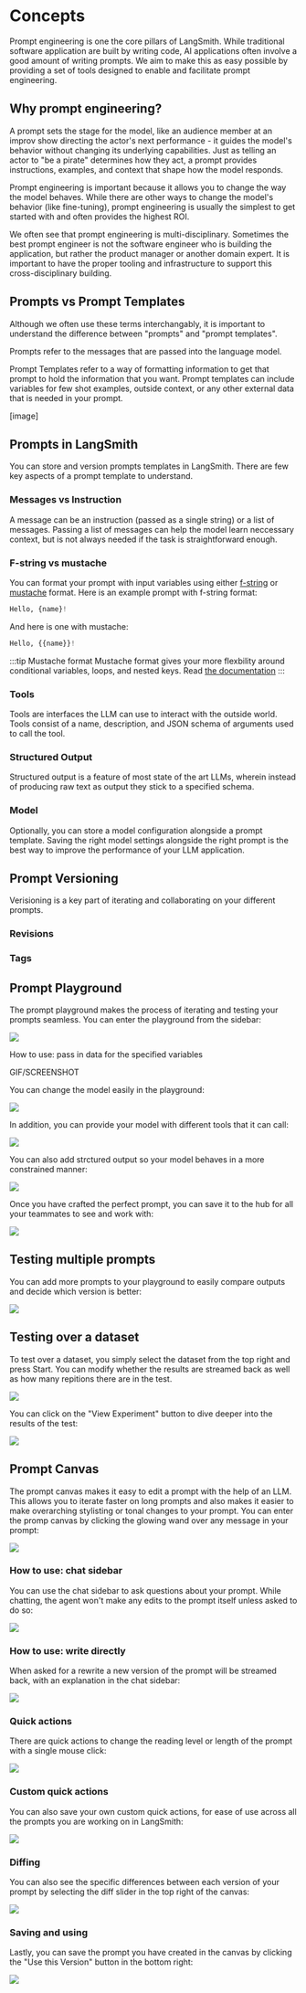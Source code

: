 # Concepts

Prompt engineering is one the core pillars of LangSmith.
While traditional software application are built by writing code, AI applications often involve a good amount of writing prompts.
We aim to make this as easy possible by providing a set of tools designed to enable and facilitate prompt engineering.

## Why prompt engineering?

A prompt sets the stage for the model, like an audience member at an improv show directing the actor's next performance - it guides the model's
behavior without changing its underlying capabilities. Just as telling an actor to "be a pirate" determines how they act,
a prompt provides instructions, examples, and context that shape how the model responds.

Prompt engineering is important because it allows you to change the way the model behaves.
While there are other ways to change the model's behavior (like fine-tuning), prompt engineering is usually the simplest to get started with
and often provides the highest ROI.

We often see that prompt engineering is multi-disciplinary.
Sometimes the best prompt engineer is not the software engineer who is building the application, but rather the product manager
or another domain expert.
It is important to have the proper tooling and infrastructure to support this cross-disciplinary building.

## Prompts vs Prompt Templates

Although we often use these terms interchangably, it is important to understand the difference between "prompts" and "prompt templates".

Prompts refer to the messages that are passed into the language model.

Prompt Templates refer to a way of formatting information to get that prompt to hold the information that you want. Prompt templates
can include variables for few shot examples, outside context, or any other external data that is needed in your prompt.

[image]

## Prompts in LangSmith

You can store and version prompts templates in LangSmith.
There are few key aspects of a prompt template to understand.

### Messages vs Instruction

A message can be an instruction (passed as a single string) or a list of messages. Passing a list of messages
can help the model learn neccessary context, but is not always needed if the task is straightforward enough.

### F-string vs mustache

You can format your prompt with input variables using either [f-string](https://realpython.com/python-f-strings/) or [mustache](https://mustache.github.io/mustache.5.html) format. Here is an example prompt
with f-string format:

```python
Hello, {name}!
```

And here is one with mustache:

```python
Hello, {{name}}!
```

:::tip Mustache format
Mustache format gives your more flexbility around conditional variables, loops, and nested keys.
Read [the documentation](https://mustache.github.io/mustache.5.html)
:::

### Tools

Tools are interfaces the LLM can use to interact with the outside world. Tools consist of a name, description, 
and JSON schema of arguments used to call the tool.

### Structured Output

Structured output is a feature of most state of the art LLMs, wherein instead of producing raw text as output they
stick to a specified schema.

### Model

Optionally, you can store a model configuration alongside a prompt template. Saving the right model settings alongside
the right prompt is the best way to improve the performance of your LLM application.

## Prompt Versioning

Verisioning is a key part of iterating and collaborating on your different prompts.

### Revisions
### Tags

## Prompt Playground

The prompt playground makes the process of iterating and testing your prompts seamless. You can enter the playground from the sidebar:

![](./static/enter_the_playground.gif)

How to use: pass in data for the specified variables

GIF/SCREENSHOT

You can change the model easily in the playground:

![](./static/change_model_in_playground.gif)

In addition, you can provide your model with different tools that it can call:

![](./static/add_tools_playground.gif)

You can also add strctured output so your model behaves in a more constrained manner:

![](./static/add_structured_output_playground.gif)

Once you have crafted the perfect prompt, you can save it to the hub for all your teammates to see and work with:

![](./static/save_prompt_in_playground.gif)

## Testing multiple prompts

You can add more prompts to your playground to easily compare outputs and decide which version is better:

![](./static/add_prompt_to_playground.gif)

## Testing over a dataset

To test over a dataset, you simply select the dataset from the top right and press Start. You can modify whether the results
are streamed back as well as how many repitions there are in the test.

![](./static/test_over_dataset_in_playground.gif)

You can click on the "View Experiment" button to dive deeper into the results of the test:

![](./static/view_experiment_results_playground.gif)

## Prompt Canvas

The prompt canvas makes it easy to edit a prompt with the help of an LLM. This allows you to iterate
faster on long prompts and also makes it easier to make overarching stylisting or tonal changes to your prompt.
You can enter the promp canvas by clicking the glowing wand over any message in your prompt:

![](./static/prompt_canvas_open.gif)

### How to use: chat sidebar

You can use the chat sidebar to ask questions about your prompt. While chatting, the agent won't make any edits
to the prompt itself unless asked to do so:

![](./static/prompt_canvas_chat_window.gif)

### How to use: write directly

When asked for a rewrite a new version of the prompt will be streamed back, with an explanation in the chat sidebar:

![](./static/prompt_canvas_rewrite.gif)

### Quick actions

There are quick actions to change the reading level or length of the prompt with a single mouse click:

![](./static/prompt_canvas_quick_actions.gif)

### Custom quick actions

You can also save your own custom quick actions, for ease of use across all the prompts you are working on in LangSmith:

![](./static/prompt_canvas_custom_quick_action.gif)

### Diffing

You can also see the specific differences between each version of your prompt by selecting the diff slider in the top right of the canvas:

![](./static/prompt_canvas_diff.gif)

### Saving and using

Lastly, you can save the prompt you have created in the canvas by clicking the "Use this Version" button in the bottom right:

![](./static/prompt_canvas_save.gif)